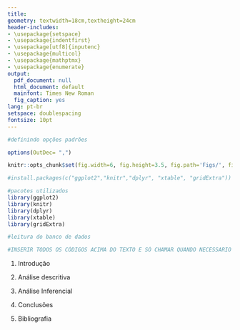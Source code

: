 ```yaml
---
title: 
geometry: textwidth=18cm,textheight=24cm
header-includes:
- \usepackage{setspace}
- \usepackage{indentfirst}
- \usepackage[utf8]{inputenc}
- \usepackage{multicol}
- \usepackage{mathptmx}
- \usepackage{enumerate}
output:
  pdf_document: null
  html_document: default
  mainfont: Times New Roman
  fig_caption: yes
lang: pt-br
setspace: doublespacing
fontsize: 10pt
---
```


\begin{titlepage}
\thispagestyle{empty}
\begin{center}
\begin{center}
\begin{minipage}[s]{1.75cm}
\includegraphics[width=40pt,height=45pt]{logoUnicamp.png} 
\end{minipage}\begin{minipage}[s]{11.25cm}\noindent
{\begin{center} {\Large Universidade Estadual de Campinas}\\
{Instituto de Matemática, Estatística e Computação Científica}\\
{\sc Departamento de Estatística}
\end{center}}
\end{minipage}
\begin{minipage}[s]{0.5cm}
\includegraphics[width=40pt,height=45pt]{logoimecc.png}
\end{minipage}
\end{center}
\end{center}
\vspace{3cm}
\font\fontGrande=cmcsc10 scaled 2500
\font\pessoal=cmr9 scaled 2500

\begin{center}
\vspace*{3.5cm}
{\rule[0 ex]{16cm}{0.05cm}}
{\huge \sc Trabalho - Parte 1 \\[8pt]
Relatório - Questão 2}
{\rule[0 ex]{16cm}{0.05cm}}
\end{center}

\begin{center}

\normalsize \vspace{8mm}


\vspace{4cm}

{\sc  Eliane Ramos de Siqueira  RA:155233} \\
{\sc  Guilherme Pazian  RA:160323}\\
{\sc  Henrique Capatto  RA:146406}\\
{\sc  Murilo Salgado Razoli  RA:150987}

\vspace{0.2cm}

Disciplina: {\bf ME731 - Análise Multivariada}\\
Professor: {\bf Caio Lucidius Naberezny Azevedo}
\vspace{1cm}

{\footnotesize{Campinas - SP \\ 18 de Novembro de 2017}}
\end{center}
\end{titlepage}

```r
#definindo opções padrões 

options(OutDec= ",")

knitr::opts_chunk$set(fig.width=6, fig.height=3.5, fig.path='Figs/', fig.align='center', echo=FALSE, warning=FALSE, message=FALSE)
```

```r
#install.packages(c("ggplot2","knitr","dplyr", "xtable", "gridExtra"))

#pacotes utilizados
library(ggplot2)
library(knitr)
library(dplyr)
library(xtable)
library(gridExtra)
```

```r
#leitura do banco de dados


```

```r
#INSERIR TODOS OS CÓDIGOS ACIMA DO TEXTO E SÓ CHAMAR QUANDO NECESSARIO
```


1. Introdução

\newpage

2. Análise descritiva

\newpage

3. Análise Inferencial


\newpage

4. Conclusões 

\newpage

5. Bibliografia

\begin{itemize}

  \item Azevedo, C. L. N (2017). Notas de aula sobre análise multivariada de dados http://www.ime.unicamp.br/~cnaber/Material_AM_2S_2017.htm
  \item Johson, R. A. and Wichern, D. W. (2007). Applied Multivariate Statistical Analysis, 7a edição, Upper Saddle River, NJ : Prentice-Hall.

\end{itemize}
